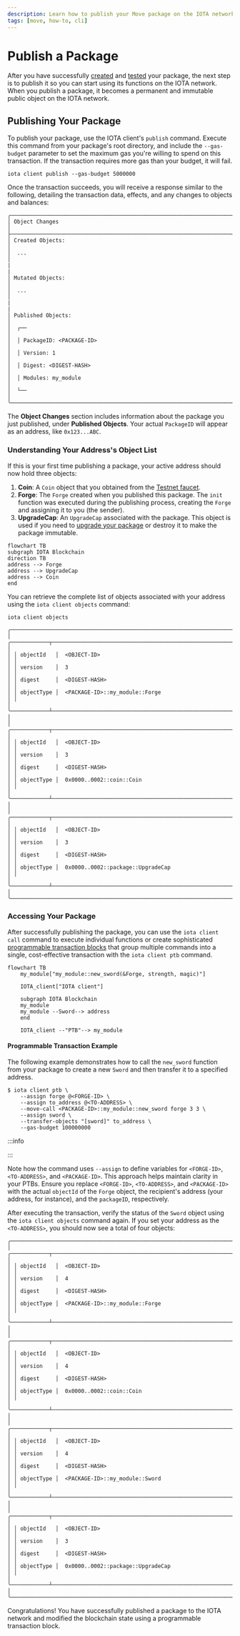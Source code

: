 ```yaml
---
description: Learn how to publish your Move package on the IOTA network and interact with it using programmable transaction blocks.
tags: [move, how-to, cli]
---
```



# Publish a Package

After you have successfully [created](create-a-package.mdx) and [tested](build-test.mdx) your package, the next step is to publish it so you can start using its functions on the IOTA network. When you publish a package, it becomes a permanent and immutable public object on the IOTA network.

## Publishing Your Package

To publish your package, use the IOTA client's `publish` command. Execute this command from your package's root directory, and include the `--gas-budget` parameter to set the maximum gas you're willing to spend on this transaction. If the transaction requires more gas than your budget, it will fail.

```shell
iota client publish --gas-budget 5000000
```

Once the transaction succeeds, you will receive a response similar to the following, detailing the transaction data, effects, and any changes to objects and balances:

```
╭─────────────────────────────────────────────────────────────────────╮
│ Object Changes                                                      │
├─────────────────────────────────────────────────────────────────────┤
│ Created Objects:                                                    │
│  ...                                                                │
|                                                                     |
│ Mutated Objects:                                                    │
│  ...                                                                │
|                                                                     |
│ Published Objects:                                                  │
│  ┌──                                                                │
│  │ PackageID: <PACKAGE-ID>                                          │
│  │ Version: 1                                                       │
│  │ Digest: <DIGEST-HASH>                                            │
│  │ Modules: my_module                                               │
│  └──                                                                │
╰─────────────────────────────────────────────────────────────────────╯
```

The **Object Changes** section includes information about the package you just published, under **Published Objects**. Your actual `PackageID` will appear as an address, like `0x123...ABC`.

### Understanding Your Address's Object List

If this is your first time publishing a package, your active address should now hold three objects:

1. **Coin**: A `Coin` object that you obtained from the [Testnet faucet](get-coins.mdx).
2. **Forge**: The `Forge` created when you published this package. The `init` function was executed during the publishing process, creating the `Forge` and assigning it to you (the sender).
3. **UpgradeCap**: An `UpgradeCap` associated with the package. This object is used if you need to [upgrade your package](../iota-101/move-overview/package-upgrades/upgrade.mdx) or destroy it to make the package immutable.

```mermaid
flowchart TB
subgraph IOTA Blockchain
direction TB
address --> Forge
address --> UpgradeCap
address --> Coin
end
```

You can retrieve the complete list of objects associated with your address using the `iota client objects` command:

```shell
iota client objects

╭───────────────────────────────────────────────────────────────────────────────────────╮
│ ╭────────────┬──────────────────────────────────────────────────────────────────────╮ │
│ │ objectId   │  <OBJECT-ID>                                                         │ │
│ │ version    │  3                                                                   │ │
│ │ digest     │  <DIGEST-HASH>                                                       │ │
│ │ objectType │  <PACKAGE-ID>::my_module::Forge                                      │ │
│ ╰────────────┴──────────────────────────────────────────────────────────────────────╯ │
│ ╭────────────┬──────────────────────────────────────────────────────────────────────╮ │
│ │ objectId   │  <OBJECT-ID>                                                         │ │
│ │ version    │  3                                                                   │ │
│ │ digest     │  <DIGEST-HASH>                                                       │ │
│ │ objectType │  0x0000..0002::coin::Coin                                            │ │
│ ╰────────────┴──────────────────────────────────────────────────────────────────────╯ │
│ ╭────────────┬──────────────────────────────────────────────────────────────────────╮ │
│ │ objectId   │  <OBJECT-ID>                                                         │ │
│ │ version    │  3                                                                   │ │
│ │ digest     │  <DIGEST-HASH>                                                       │ │
│ │ objectType │  0x0000..0002::package::UpgradeCap                                   │ │
│ ╰────────────┴──────────────────────────────────────────────────────────────────────╯ │
╰───────────────────────────────────────────────────────────────────────────────────────╯
```

### Accessing Your Package

After successfully publishing the package, you can use the `iota client call` command to execute individual functions or create sophisticated [programmable transaction blocks](../iota-101/transactions/ptb/prog-txn-blocks.mdx) that group multiple commands into a single, cost-effective transaction with the `iota client ptb` command.

```mermaid
flowchart TB
    my_module["my_module::new_sword(&Forge, strength, magic)"]
    
    IOTA_client["IOTA client"]

    subgraph IOTA Blockchain
	my_module
	my_module --Sword--> address
    end
    
    IOTA_client --"PTB"--> my_module
```

#### Programmable Transaction Example

The following example demonstrates how to call the `new_sword` function from your package to create a new `Sword` and then transfer it to a specified address.

```shell
$ iota client ptb \
	--assign forge @<FORGE-ID> \
	--assign to_address @<TO-ADDRESS> \
	--move-call <PACKAGE-ID>::my_module::new_sword forge 3 3 \
	--assign sword \
	--transfer-objects "[sword]" to_address \
	--gas-budget 100000000
```

:::info

<AddressPrefix />

:::

Note how the command uses `--assign` to define variables for `<FORGE-ID>`, `<TO-ADDRESS>`, and `<PACKAGE-ID>`. This approach helps maintain clarity in your PTBs. Ensure you replace `<FORGE-ID>`, `<TO-ADDRESS>`, and `<PACKAGE-ID>` with the actual `objectId` of the `Forge` object, the recipient's address (your address, for instance), and the `packageID`, respectively.

After executing the transaction, verify the status of the `Sword` object using the `iota client objects` command again. If you set your address as the `<TO-ADDRESS>`, you should now see a total of four objects:

```
╭───────────────────────────────────────────────────────────────────────────────────────╮
│ ╭────────────┬──────────────────────────────────────────────────────────────────────╮ │
│ │ objectId   │  <OBJECT-ID>                                                         │ │
│ │ version    │  4                                                                   │ │
│ │ digest     │  <DIGEST-HASH>                                                       │ │
│ │ objectType │  <PACKAGE-ID>::my_module::Forge                                      │ │
│ ╰────────────┴──────────────────────────────────────────────────────────────────────╯ │
│ ╭────────────┬──────────────────────────────────────────────────────────────────────╮ │
│ │ objectId   │  <OBJECT-ID>                                                         │ │
│ │ version    │  4                                                                   │ │
│ │ digest     │  <DIGEST-HASH>                                                       │ │
│ │ objectType │  0x0000..0002::coin::Coin                                            │ │
│ ╰────────────┴──────────────────────────────────────────────────────────────────────╯ │
│ ╭────────────┬──────────────────────────────────────────────────────────────────────╮ │
│ │ objectId   │  <OBJECT-ID>                                                         │ │
│ │ version    │  4                                                                   │ │
│ │ digest     │  <DIGEST-HASH>                                                       │ │
│ │ objectType │  <PACKAGE-ID>::my_module::Sword                                      │ │
│ ╰────────────┴──────────────────────────────────────────────────────────────────────╯ │
│ ╭────────────┬──────────────────────────────────────────────────────────────────────╮ │
│ │ objectId   │  <OBJECT-ID>                                                         │ │
│ │ version    │  3                                                                   │ │
│ │ digest     │  <DIGEST-HASH>                                                       │ │
│ │ objectType │  0x0000..0002::package::UpgradeCap                                   │ │
│ ╰────────────┴──────────────────────────────────────────────────────────────────────╯ │
╰───────────────────────────────────────────────────────────────────────────────────────╯
```

Congratulations! You have successfully published a package to the IOTA network and modified the blockchain state using a programmable transaction block.


<Quiz questions={questions} />